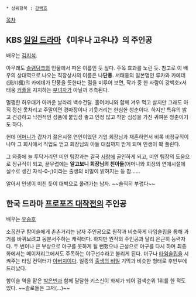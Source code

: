  * 상위항목 : [[강백호]]
[[목차]]
== KBS [[일일 드라마]] 《미우나 고우나》의 주인공 ==
배우는 [[김지석]].

아무래도 [[슬램덩크]]의 인물에서 따온 이름인 듯 싶다. 주목 효과를 노린 듯. 참고로 이 배우의 상대역으로 나오는 직장상사의 이름은 나'''단풍'''. 서태웅의 일본명인 루카와 카에데(流川楓)의 카에데가 단풍을 뜻한다는 점을 미루어 보면, 작가 중 한 사람이 강백호x서태웅 [[커플]]을 지지하는 [[부녀자]]가 아닐까 추측된다.

멀쩡한 허우대가 아까운 날라리 백수건달. 홀어머니와 함께 겨우 먹고 살지만 그래도 아직 정신 못차리고 주말이면 경마장이나 기웃거리는 한심한 청춘이다. 하지만 특유의 밝고 건강하고 낙천적인 성품에 붙임성 좋고 인정 많고 착한 심성을 가진 귀여운 청춘이기도 하다.

헌데 [[어머니]]가 갑자기 젊은시절 연인이었던 기업 회장님과 재혼하면서 비록 비정규직이나마 그 회사에서 직업도 얻고 회장님의 아들 대접까지 받게 되며 인생이 쫙 풀린다. 

그 와중에 늘 투닥거리던 미인 팀장과는 결국 [[사랑]]에 골인하게 되고, 미인 팀장의 도움으로 정규직이 되고, 끝무렵에는 '''알고보니 회장님의 친아들'''(어머니와 회장의 연애시절에 실수로 생긴 자식-0-;)이라는 출생의 비밀이 밝혀지는 등 참……

알아서 인생이 미친 듯이 대박으로 풀려가는 남자. ~~솔직히 부럽다~~

== 한국 드라마 [[프로포즈 대작전]]의 주인공 ==
배우는 [[유승호]] 

소꿉친구 함이슬에게 촌촌거리는 남자 주인공으로 원작과 비슷하게 타임슬립을 통해 과거를 바꿔보려고 동분서주하는 캐릭터다. 하지만 원작의 주인공과 달리 은근히 능력자다.
두 번이나 큰 부상으로 야구를 못하게 될 뻔했으나 근성으로 야구를 다시 하며 최종화에서는 메이저리그에서도 주목하는 야구선수라고 불리게 된다. 더구나 [[타임슬립]]을 시켜주는 타임 컨덕터가 [[아버지]]이다. 일종의 [[출생의 비밀]] 기믹과 비슷한 형태로 후반부에 드러났다.

함이슬 역을 맡은 [[박은빈]]과 함께 달달한 키스신이 화제가 되어 검색순위 1위를 한 적도 있다. ~~솔로들은 그저(...)~~
